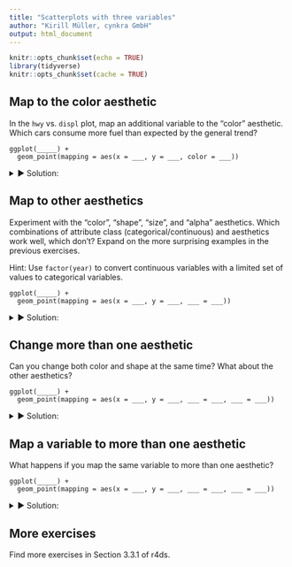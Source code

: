 ```yaml
---
title: "Scatterplots with three variables"
author: "Kirill Müller, cynkra GmbH"
output: html_document
---
```


```r
knitr::opts_chunk$set(echo = TRUE)
library(tidyverse)
knitr::opts_chunk$set(cache = TRUE)
```

## Map to the color aesthetic

In the `hwy` vs. `displ` plot, map an additional variable to the "color" aesthetic.
Which cars consume more fuel than expected by the general trend?

```
ggplot(_____) +
  geom_point(mapping = aes(x = ___, y = ___, color = ___))
```

<details>
<summary>&#x25BA; Solution:</summary>
Simply insert `color = <var>` in the `aes()` call, where `<var>` is a variable in the `mpg` dataset:

```r
ggplot(data = mpg) +
  geom_point(mapping = aes(x = displ, y = hwy, color = class))
```

```r
ggplot(data = mpg) +
  geom_point(mapping = aes(x = displ, y = hwy, color = cyl))
```

```r
ggplot(data = mpg) +
  geom_point(mapping = aes(x = displ, y = hwy, color = trans))
```

```r
ggplot(data = mpg) +
  geom_point(mapping = aes(x = displ, y = hwy, color = drv))
```
</details>

## Map to other aesthetics

Experiment with the "color", "shape", "size", and "alpha" aesthetics.  Which combinations of attribute class (categorical/continuous) and aesthetics work well, which don't? Expand on the more surprising examples in the previous exercises.

Hint: Use `factor(year)` to convert continuous variables with a limited set of values to categorical variables.

```
ggplot(_____) +
  geom_point(mapping = aes(x = ___, y = ___, ___ = ___))
```

<details>
<summary>&#x25BA; Solution:</summary>
Looks like the cars with large displacement are two-seaters with rear drivetrain.

The following won't work, because `cyl` is stored as a continuous variable:

```r
ggplot(data = mpg) +
  geom_point(mapping = aes(x = displ, y = hwy, shape = cyl))
```

The `factor()` function helps:

```r
ggplot(data = mpg) +
  geom_point(mapping = aes(x = displ, y = hwy, shape = factor(cyl)))
```

On the other hand, a continuous variable is fine for the "size" aesthetic...

```r
ggplot(data = mpg) +
  geom_point(mapping = aes(x = displ, y = hwy, size = cyl))
```

...which isn't recommended (but still works) for a categorical variable:

```r
ggplot(data = mpg) +
  geom_point(mapping = aes(x = displ, y = hwy, size = factor(cyl)))
```

The "alpha" aesthetic controls transparency, and accepts both kinds of variable:

```r
ggplot(data = mpg) +
  geom_point(mapping = aes(x = displ, y = hwy, alpha = cyl))

ggplot(data = mpg) +
  geom_point(mapping = aes(x = displ, y = hwy, alpha = factor(cyl)))
```
</details>

## Change more than one aesthetic

Can you change both color and shape at the same time? What about the other aesthetics?

```
ggplot(_____) +
  geom_point(mapping = aes(x = ___, y = ___, ___ = ___, ___ = ___))
```

<details>
<summary>&#x25BA; Solution:</summary>
You can change any number of properties of a geom at your discretion, this is one of **ggplot2**'s strenghts.

```r
ggplot(data = mpg) +
  geom_point(mapping = aes(
    x = displ,
    y = hwy,
    color = class,
    size = cyl,
    shape = drv,
    alpha = fl
  ))
```

A legend is added automatically.
It may not be as useful to change all properties at the same time, but it's very easy to assign a variable to a different aesthetic, or use another variable for that aesthetic.
</details>

## Map a variable to more than one aesthetic

What happens if you map the same variable to more than one aesthetic?

```
ggplot(_____) +
  geom_point(mapping = aes(x = ___, y = ___, ___ = ___, ___ = ___))
```

<details>
<summary>&#x25BA; Solution:</summary>
There are no restrictions on how many times a variable is mapped in any given plot:

```r
ggplot(data = mpg) +
  geom_point(mapping = aes(
    x = displ,
    y = hwy,
    color = displ,
    size = displ,
    alpha = displ
  ))
```

Mapping the same variable to two aesthetics is sometimes useful to further emphasize this variable.
</details>

## More exercises

Find more exercises in Section 3.3.1 of r4ds.

